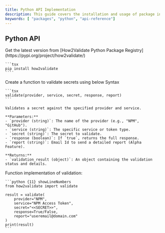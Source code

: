 ```yaml
---
title: Python API Implementation
description: This guide covers the installation and usage of package in Python.
keywords: [ "packages", "python", "api-reference"]
---
```


## Python API

<Step>
  <StepItem title="Install How2Validate dependency">
    Get the latest version from [How2Validate Python Package Registry](https://pypi.org/project/how2validate/)
     
    ```tsx 
    pip install how2validate
    ````

  </StepItem>

  <StepItem title="Create Function">
    Create a function to validate secrets using below Syntax

    ```tsx
    validate(provider, service, secret, response, report)
    ```

    Validates a secret against the specified provider and service.

    **Parameters:**
    - `provider (string)`: The name of the provider (e.g., "NPM", "GitHub").
    - `service (string)`: The specific service or token type.
    - `secret (string)`: The secret to validate.
    - `response (boolean)`: If `true`, returns the full response.
    - `report (string)`: Email Id to send a detailed report (Alpha Feature).

    **Returns:**
    - `validation_result (object)`: An object containing the validation status and details.

  </StepItem>

  <StepItem title="Sample Function">
    Function implementation of validation:

    ```python {11} showLineNumbers
    from how2validate import validate
 
    result = validate(
        provider="NPM",
        service="NPM Access Token",
        secret="<<SECRET>>",
        response=True/False,
        report="useremail@domain.com"
    )
    print(result)
    ```
    
  </StepItem>
</Step>
